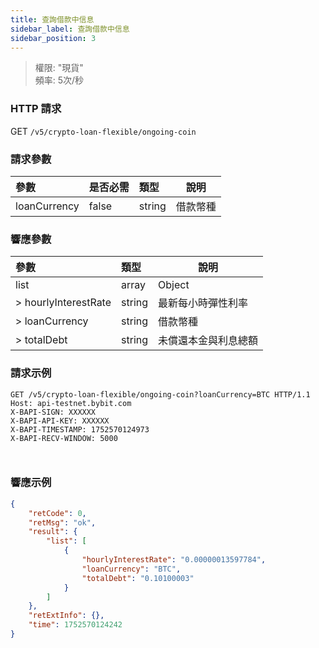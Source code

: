 ```yaml
---
title: 查詢借款中信息
sidebar_label: 查詢借款中信息
sidebar_position: 3
---
```

> 權限: "現貨"<br/>
> 頻率: 5次/秒

### HTTP 請求
GET `/v5/crypto-loan-flexible/ongoing-coin`

### 請求參數
| 參數 | 是否必需 | 類型 | 說明|
|:----- |:-------|:-----|------ |
|loanCurrency|false|string|借款幣種|

### 響應參數
| 參數 | 類型 | 說明|
|:----- |:-----|----- |
|list|array|Object|
|> hourlyInterestRate|string |最新每小時彈性利率|
|> loanCurrency|string |借款幣種|
|> totalDebt|string |未償還本金與利息總額|

### 請求示例

<Tabs groupId="programming-languages">
<TabItem value="http" label="HTTP">

```http
GET /v5/crypto-loan-flexible/ongoing-coin?loanCurrency=BTC HTTP/1.1
Host: api-testnet.bybit.com
X-BAPI-SIGN: XXXXXX
X-BAPI-API-KEY: XXXXXX
X-BAPI-TIMESTAMP: 1752570124973
X-BAPI-RECV-WINDOW: 5000
```

</TabItem>
<TabItem value="python" label="Python">

```python

```

</TabItem>

<TabItem value="Node" label="Node.js">

```n4js

```

</TabItem>
</Tabs>

### 響應示例

```json
{
    "retCode": 0,
    "retMsg": "ok",
    "result": {
        "list": [
            {
                "hourlyInterestRate": "0.00000013597784",
                "loanCurrency": "BTC",
                "totalDebt": "0.10100003"
            }
        ]
    },
    "retExtInfo": {},
    "time": 1752570124242
}
```
